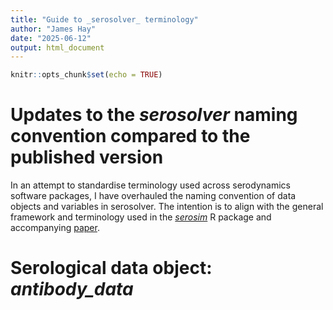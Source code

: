 ```yaml
---
title: "Guide to _serosolver_ terminology"
author: "James Hay"
date: "2025-06-12"
output: html_document
---
```


```r
knitr::opts_chunk$set(echo = TRUE)
```

# Updates to the _serosolver_ naming convention compared to the published version
In an attempt to standardise terminology used across serodynamics software packages, I have overhauled the naming convention of data objects and variables in serosolver. The intention is to align with the general framework and terminology used in the [_serosim_](https://seroanalytics.org/serosim/) R package and accompanying [paper](https://doi.org/10.1371/journal.pcbi.1011384).

# Serological data object: _antibody_data_
```r

```